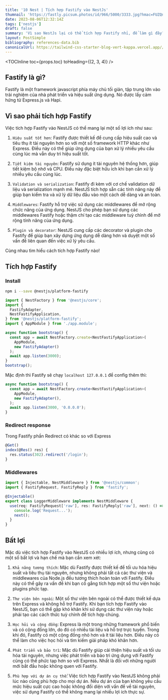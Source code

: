 ```yaml
---
title: '10 Nest | Tích hợp Fastify vào NestJs'
thumnail: 'https://fastly.picsum.photos/id/966/5000/3333.jpg?hmac=FUZQnlLK6DBaP9auRn7wHHNupXl3TeQu-DqGl1HsC00'
date: 2023-08-06T12:32:14Z
tags: ['nestjs']
draft: false
summary: 'Vì sao NestJs lại có thể tích hợp Fastify nhỉ, để làm gì đây? Tìm hiểu cùng mình nhá'
layout: PostSimple
bibliography: references-data.bib
canonicalUrl: https://tailwind-css-starter-blog-vert-kappa.vercel.app//blog/new-features-in-v1/
---
```


<TOCInline toc={props.toc} toHeading={(2, 3, 4)} />

## Fastify là gì?

Fastify là một framework javascript phía máy chủ tối giản, tập trung lớn vào trải nghiệm của nhà phát triển và hiệu suất ứng dụng. Nó được lấy cảm hứng từ Express.js và Hapi.

## Vì sao phải tích hợp Fastify

Việc tích hợp Fastify vào NestJS có thể mang lại một số lợi ích như sau:

1. `Hiệu suất tốt hơn`: Fastify được thiết kế để cung cấp hiệu suất cao và tiêu thụ ít tài nguyên hơn so với một số framework HTTP khác như Express. Điều này có thể giúp ứng dụng của bạn xử lý nhiều yêu cầu cùng lúc mà vẫn duy trì hiệu suất tốt.

2. `Tiết kiệm tài nguyên`: Fastify sử dụng ít tài nguyên hệ thống hơn, giúp tiết kiệm bộ nhớ và CPU. Điều này đặc biệt hữu ích khi bạn cần xử lý nhiều yêu cầu cùng lúc.

3. `Validation và serialization`: Fastify đi kèm với cơ chế validation dữ liệu và serialization mạnh mẽ. NestJS tích hợp sẵn các tính năng này để giúp bạn kiểm tra và xử lý dữ liệu đầu vào một cách dễ dàng và an toàn.

4. `Middlewares`: Fastify hỗ trợ việc sử dụng các middlewares để mở rộng chức năng của ứng dụng. NestJS cho phép bạn sử dụng các middlewares Fastify hoặc thậm chí tạo các middleware tuỳ chỉnh để mở rộng tính năng của ứng dụng.

5. `Plugin và decorator`: NestJS cung cấp các decorator và plugin cho Fastify để giúp bạn xây dựng ứng dụng dễ dàng hơn và duyệt một số vấn đề liên quan đến việc xử lý yêu cầu.

Cùng nhau tìm hiểu cách tích hợp Fastify nào!

## Tích hợp Fastify

### Install

```BASH
npm i --save @nestjs/platform-fastify
```

```TYPESCRIPT:main.js
import { NestFactory } from '@nestjs/core';
import {
  FastifyAdapter,
  NestFastifyApplication,
} from '@nestjs/platform-fastify';
import { AppModule } from './app.module';

async function bootstrap() {
  const app = await NestFactory.create<NestFastifyApplication>(
    AppModule,
    new FastifyAdapter()
  );
  await app.listen(3000);
}
bootstrap();
```

Mặc định thì Fastify sẽ chạy `localhost 127.0.0.1` để config thêm thì:

```TYPESCRIPT
async function bootstrap() {
  const app = await NestFactory.create<NestFastifyApplication>(
    AppModule,
    new FastifyAdapter(),
  );
  await app.listen(3000, '0.0.0.0');
}
```

### Redirect response

Trong Fastify phần Redirect có khác so với Express

```TYPESCRIPT
@Get()
index(@Res() res) {
  res.status(302).redirect('/login');
}
```

### Middlewares

```TYPESCRIPT:logger.middleware.ts
import { Injectable, NestMiddleware } from '@nestjs/common';
import { FastifyRequest, FastifyReply } from 'fastify';

@Injectable()
export class LoggerMiddleware implements NestMiddleware {
  use(req: FastifyRequest['raw'], res: FastifyReply['raw'], next: () => void) {
    console.log('Request...');
    next();
  }
}
```

## Bất lợi

Mặc dù việc tích hợp Fastify vào NestJS có nhiều lợi ích, nhưng cũng có một số bất lợi và hạn chế mà bạn cần xem xét:

1. `Khả năng tương thích`: Mặc dù Fastify được thiết kế để tối ưu hóa hiệu suất và tiêu thụ tài nguyên, nhưng không phải tất cả các thư viện và middlewares của Node.js đều tương thích hoàn toàn với Fastify. Điều này có thể gây ra vấn đề khi bạn cố gắng tích hợp một số thư viện hoặc plugins phức tạp.

2. `Thư viện bên ngoài`: Một số thư viện bên ngoài có thể được thiết kế dựa trên Express và không hỗ trợ Fastify. Khi bạn tích hợp Fastify vào NestJS, bạn có thể gặp khó khăn khi sử dụng các thư viện này hoặc phải tạo các cách thức tuỳ chỉnh để tích hợp chúng.

3. `Học hỏi và cộng đồng`: Express là một trong những framework phổ biến và có cộng đồng lớn, do đó có nhiều tài liệu và hỗ trợ trực tuyến. Trong khi đó, Fastify có một cộng đồng nhỏ hơn và ít tài liệu hơn. Điều này có thể làm cho việc học hỏi và tìm kiếm giải pháp khó khăn hơn.

4. `Phát triển và bảo trì`: Mặc dù Fastify giúp cải thiện hiệu suất và tối ưu hóa tài nguyên, nhưng việc phát triển và bảo trì ứng dụng với Fastify cũng có thể phức tạp hơn so với Express. Nhất là đối với những người mới bắt đầu hoặc không quen với Fastify.

5. `Phù hợp với dự án cụ thể`: Việc tích hợp Fastify vào NestJS không phải lúc nào cũng phù hợp cho mọi dự án. Nếu dự án của bạn không yêu cầu mức hiệu suất cực cao hoặc không đối diện với vấn đề về tài nguyên, việc sử dụng Fastify có thể không mang lại nhiều lợi ích thực sự.